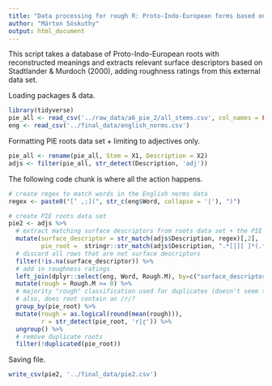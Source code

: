 ```yaml
---
title: "Data processing for rough R: Proto-Indo-European forms based on Rolf Noyer's database for analysis A6"
author: "Márton Sóskuthy"
output: html_document
---
```


This script takes a database of Proto-Indo-European roots with reconstructed meanings and extracts relevant surface descriptors based on Stadtlander & Murdoch (2000), adding roughness ratings from this external data set.

Loading packages & data.

```r
library(tidyverse)
pie_all <- read_csv('../raw_data/a6_pie_2/all_stems.csv', col_names = FALSE)
eng <- read_csv('../final_data/english_norms.csv')
```

Formatting PIE roots data set + limiting to adjectives only.

```r
pie_all <- rename(pie_all, Stem = X1, Description = X2)
adjs <- filter(pie_all, str_detect(Description, 'adj'))
```

The following code chunk is where all the action happens.

```r
# create regex to match words in the English norms data
regex <- paste0("[‘ ,;](", str_c(eng$Word, collapse = '|'), ")")

# create PIE roots data set
pie2 <- adjs %>%
  # extract matching surface descriptors from roots data set + the PIE roots
  mutate(surface_descriptor = str_match(adjs$Description, regex)[,2],
         pie_root =  stringr::str_match(adjs$Description, ".*[|][ ]*(.*?)$")[,2]) %>%
  # discard all rows that are not surface descriptors
  filter(!is.na(surface_descriptor)) %>%
  # add in roughness ratings
  left_join(dplyr::select(eng, Word, Rough.M), by=c("surface_descriptor"="Word")) %>%
  mutate(rough = Rough.M >= 0) %>%
  # majority "rough" classification used for duplicates (doesn't seem to change anything!);
  # also, does root contain an /r/?
  group_by(pie_root) %>%
  mutate(rough = as.logical(round(mean(rough))),
         r = str_detect(pie_root, 'r|r̥')) %>%
  ungroup() %>%
  # remove duplicate roots
  filter(!duplicated(pie_root))
```

Saving file.

```r
write_csv(pie2, '../final_data/pie2.csv')
```
